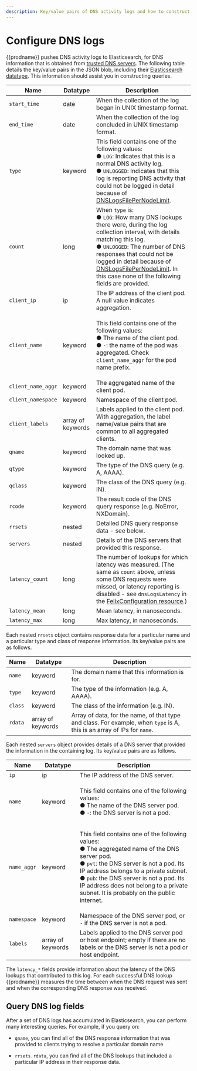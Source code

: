 ```yaml
---
description: Key/value pairs of DNS activity logs and how to construct queries.
---
```


# Configure DNS logs

{{prodname}} pushes DNS activity logs to Elasticsearch, for DNS information that is obtained from [trusted DNS servers](../../../network-policy/domain-based-policy.mdx#trusted-dns-servers). The following table
details the key/value pairs in the JSON blob, including their
[Elasticsearch datatype](https://www.elastic.co/guide/en/elasticsearch/reference/current/mapping-types.html).
This information should assist you in constructing queries.

| Name               | Datatype          | Description                                                                                                                                                                                                                                                                                                                                                                                                       |
| ------------------ | ----------------- | ----------------------------------------------------------------------------------------------------------------------------------------------------------------------------------------------------------------------------------------------------------------------------------------------------------------------------------------------------------------------------------------------------------------- |
| `start_time`       | date              | When the collection of the log began in UNIX timestamp format.                                                                                                                                                                                                                                                                                                                                                    |
| `end_time`         | date              | When the collection of the log concluded in UNIX timestamp format.                                                                                                                                                                                                                                                                                                                                                |
| `type`             | keyword           | This field contains one of the following values:<br/>&#x25cf;&nbsp;<code>LOG</code>: Indicates that this is a normal DNS activity log.<br/>&#x25cf;&nbsp;<code>UNLOGGED</code>: Indicates that this log is reporting DNS activity that could not be logged in detail because of [DNSLogsFilePerNodeLimit](../../../reference/resources/felixconfig.mdx#spec).                                                     |
| `count`            | long              | When `type` is:<br/>&#x25cf;&nbsp;<code>LOG</code>: How many DNS lookups there were, during the log collection interval, with details matching this log.<br/>&#x25cf;&nbsp;<code>UNLOGGED</code>: The number of DNS responses that could not be logged in detail because of [DNSLogsFilePerNodeLimit](../../../reference/resources/felixconfig.mdx#spec). In this case none of the following fields are provided. |
| `client_ip`        | ip                | The IP address of the client pod. A null value indicates aggregation.                                                                                                                                                                                                                                                                                                                                             |
| `client_name`      | keyword           | <p>This field contains one of the following values:<br/>&#x25cf;&nbsp;The name of the client pod.<br/>&#x25cf;&nbsp;<code>-</code>: the name of the pod was aggregated. Check <code>client_name_aggr</code> for the pod name prefix.</p>                                                                                                                                                                          |
| `client_name_aggr` | keyword           | The aggregated name of the client pod.                                                                                                                                                                                                                                                                                                                                                                            |
| `client_namespace` | keyword           | Namespace of the client pod.                                                                                                                                                                                                                                                                                                                                                                                      |
| `client_labels`    | array of keywords | Labels applied to the client pod. With aggregation, the label name/value pairs that are common to all aggregated clients.                                                                                                                                                                                                                                                                                         |
| `qname`            | keyword           | The domain name that was looked up.                                                                                                                                                                                                                                                                                                                                                                               |
| `qtype`            | keyword           | The type of the DNS query (e.g. A, AAAA).                                                                                                                                                                                                                                                                                                                                                                         |
| `qclass`           | keyword           | The class of the DNS query (e.g. IN).                                                                                                                                                                                                                                                                                                                                                                             |
| `rcode`            | keyword           | The result code of the DNS query response (e.g. NoError, NXDomain).                                                                                                                                                                                                                                                                                                                                               |
| `rrsets`           | nested            | Detailed DNS query response data - see below.                                                                                                                                                                                                                                                                                                                                                                     |
| `servers`          | nested            | Details of the DNS servers that provided this response.                                                                                                                                                                                                                                                                                                                                                           |
| `latency_count`    | long              | The number of lookups for which latency was measured. (The same as `count` above, unless some DNS requests were missed, or latency reporting is disabled - see `dnsLogsLatency` in the [FelixConfiguration resource](../../../reference/resources/felixconfig.mdx).)                                                                                                                                              |
| `latency_mean`     | long              | Mean latency, in nanoseconds.                                                                                                                                                                                                                                                                                                                                                                                     |
| `latency_max`      | long              | Max latency, in nanoseconds.                                                                                                                                                                                                                                                                                                                                                                                      |

Each nested `rrsets` object contains response data for a particular name and a particular type and
class of response information. Its key/value pairs are as follows.

| Name    | Datatype          | Description                                                                                                             |
| ------- | ----------------- | ----------------------------------------------------------------------------------------------------------------------- |
| `name`  | keyword           | The domain name that this information is for.                                                                           |
| `type`  | keyword           | The type of the information (e.g. A, AAAA).                                                                             |
| `class` | keyword           | The class of the information (e.g. IN).                                                                                 |
| `rdata` | array of keywords | Array of data, for the name, of that type and class. For example, when `type` is A, this is an array of IPs for `name`. |

Each nested `servers` object provides details of a DNS server that provided the information in the
containing log. Its key/value pairs are as follows.

| Name        | Datatype          | Description                                                                                                                                                                                                                                                                                                                                                                                   |
| ----------- | ----------------- | --------------------------------------------------------------------------------------------------------------------------------------------------------------------------------------------------------------------------------------------------------------------------------------------------------------------------------------------------------------------------------------------- |
| `ip`        | ip                | The IP address of the DNS server.                                                                                                                                                                                                                                                                                                                                                             |
| `name`      | keyword           | <p>This field contains one of the following values:<br/>&#x25cf;&nbsp;The name of the DNS server pod.<br/>&#x25cf;&nbsp;<code>-</code>: the DNS server is not a pod.</p>                                                                                                                                                                                                                      |
| `name_aggr` | keyword           | <p>This field contains one of the following values:<br/>&#x25cf;&nbsp;The aggregated name of the DNS server pod.<br/>&#x25cf;&nbsp;<code>pvt</code>: the DNS server is not a pod. Its IP address belongs to a private subnet.<br/>&#x25cf;&nbsp;<code>pub</code>: the DNS server is not a pod. Its IP address does not belong to a private subnet. It is probably on the public internet.</p> |
| `namespace` | keyword           | Namespace of the DNS server pod, or `-` if the DNS server is not a pod.                                                                                                                                                                                                                                                                                                                       |
| `labels`    | array of keywords | Labels applied to the DNS server pod or host endpoint; empty if there are no labels or the DNS server is not a pod or host endpoint.                                                                                                                                                                                                                                                          |

The `latency_*` fields provide information about the latency of the DNS lookups that contributed to
this log. For each successful DNS lookup {{prodname}} measures the time between when the DNS
request was sent and when the corresponding DNS response was received.

## Query DNS log fields

After a set of DNS logs has accumulated in Elasticsearch, you can perform many interesting queries. For example, if you query on:

- `qname`, you can find all of the DNS response information that was provided to clients trying to resolve a particular domain name

- `rrsets.rdata`, you can find all of the DNS lookups that included a particular IP address in their response data.
